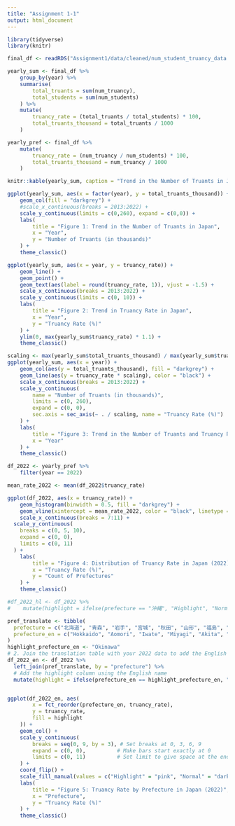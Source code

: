 ```yaml
---
title: "Assignment 1-1"
output: html_document
---
```


```r
library(tidyverse)
library(knitr)

final_df <- readRDS("Assignment1/data/cleaned/num_student_truancy_data.rds")
```

```r
yearly_sum <- final_df %>%
    group_by(year) %>%
    summarise(
        total_truants = sum(num_truancy),
        total_students = sum(num_students)
    ) %>%
    mutate(
        truancy_rate = (total_truants / total_students) * 100,
        total_truants_thousand = total_truants / 1000
    )

yearly_pref <- final_df %>%
    mutate(
        truancy_rate = (num_truancy / num_students) * 100,
        total_truants_thousand = num_truancy / 1000
    )
```

```r
knitr::kable(yearly_sum, caption = "Trend in the Number of Truants in Japan")

ggplot(yearly_sum, aes(x = factor(year), y = total_truants_thousand)) +
    geom_col(fill = "darkgrey") + 
    #scale_x_continuous(breaks = 2013:2022) +
    scale_y_continuous(limits = c(0,260), expand = c(0,0)) +
    labs(
        title = "Figure 1: Trend in the Number of Truants in Japan",
        x = "Year",
        y = "Number of Truants (in thousands)"
    ) +
    theme_classic()
```

```r
ggplot(yearly_sum, aes(x = year, y = truancy_rate)) +
    geom_line() + 
    geom_point() +
    geom_text(aes(label = round(truancy_rate, 1)), vjust = -1.5) +
    scale_x_continuous(breaks = 2013:2022) +
    scale_y_continuous(limits = c(0, 10)) +
    labs(
        title = "Figure 2: Trend in Truancy Rate in Japan",
        x = "Year",
        y = "Truancy Rate (%)"
    ) +
    ylim(0, max(yearly_sum$truancy_rate) * 1.1) +
    theme_classic()
```

```r
scaling <- max(yearly_sum$total_truants_thousand) / max(yearly_sum$truancy_rate)
ggplot(yearly_sum, aes(x = year)) +
    geom_col(aes(y = total_truants_thousand), fill = "darkgrey") +
    geom_line(aes(y = truancy_rate * scaling), color = "black") +
    scale_x_continuous(breaks = 2013:2022) +
    scale_y_continuous(
        name = "Number of Truants (in thousands)",
        limits = c(0, 260),
        expand = c(0, 0),
        sec.axis = sec_axis(~ . / scaling, name = "Truancy Rate (%)")
    ) + 
    labs(
        title = "Figure 3: Trend in the Number of Truants and Truancy Rate in Japan",
        x = "Year"
    ) +
    theme_classic()
```

```r
df_2022 <- yearly_pref %>%
    filter(year == 2022)

mean_rate_2022 <- mean(df_2022$truancy_rate)

ggplot(df_2022, aes(x = truancy_rate)) + 
    geom_histogram(binwidth = 0.5, fill = "darkgrey") +
    geom_vline(xintercept = mean_rate_2022, color = "black", linetype = "dashed") +
    scale_x_continuous(breaks = 7:11) +
  scale_y_continuous(
    breaks = c(0, 5, 10),
    expand = c(0, 0),
    limits = c(0, 11)
  ) +
    labs(
        title = "Figure 4: Distribution of Truancy Rate in Japan (2022)",
        x = "Truancy Rate (%)",
        y = "Count of Prefectures"
    ) +
    theme_classic()
```

```r
#df_2022_hl <- df_2022 %>%
#    mutate(highlight = ifelse(prefecture == "沖縄", "Highlight", "Normal"))

pref_translate <- tibble(
  prefecture = c("北海道", "青森", "岩手", "宮城", "秋田", "山形", "福島", "茨城", "栃木", "群馬", "埼玉", "千葉", "東京", "神奈川", "新潟", "富山", "石川", "福井", "山梨", "長野", "岐阜", "静岡", "愛知", "三重", "滋賀", "京都", "大阪", "兵庫", "奈良", "和歌山", "鳥取", "島根", "岡山", "広島", "山口", "徳島", "香川", "愛媛", "高知", "福岡", "佐賀", "長崎", "熊本", "大分", "宮崎", "鹿児島", "沖縄"),
  prefecture_en = c("Hokkaido", "Aomori", "Iwate", "Miyagi", "Akita", "Yamagata", "Fukushima", "Ibaraki", "Tochigi", "Gumma", "Saitama", "Chiba", "Tokyo", "Kanagawa", "Niigata", "Toyama", "Ishikawa", "Fukui", "Yamanashi", "Nagano", "Gifu", "Shizuoka", "Aichi", "Mie", "Shiga", "Kyoto", "Osaka", "Hyogo", "Nara", "Wakayama", "Tottori", "Shimane", "Okayama", "Hiroshima", "Yamaguchi", "Tokushima", "Kagawa", "Ehime", "Kochi", "Fukuoka", "Saga", "Nagasaki", "Kumamoto", "Oita", "Miyazaki", "Kagoshima", "Okinawa")
)
highlight_prefecture_en <- "Okinawa"
# 2. Join the translation table with your 2022 data to add the English names
df_2022_en <- df_2022 %>%
  left_join(pref_translate, by = "prefecture") %>%
  # Add the highlight column using the English name
  mutate(highlight = ifelse(prefecture_en == highlight_prefecture_en, "Highlight", "Normal"))


ggplot(df_2022_en, aes(
        x = fct_reorder(prefecture_en, truancy_rate),
        y = truancy_rate,
        fill = highlight
    )) +
    geom_col() +
    scale_y_continuous(
        breaks = seq(0, 9, by = 3), # Set breaks at 0, 3, 6, 9
        expand = c(0, 0),          # Make bars start exactly at 0
        limits = c(0, 11)          # Set limit to give space at the end
    ) +
    coord_flip() +
    scale_fill_manual(values = c("Highlight" = "pink", "Normal" = "darkgrey"), guide = "none") +
    labs(
        title = "Figure 5: Truancy Rate by Prefecture in Japan (2022)",
        x = "Prefecture",
        y = "Truancy Rate (%)"
    ) +
    theme_classic()
```
